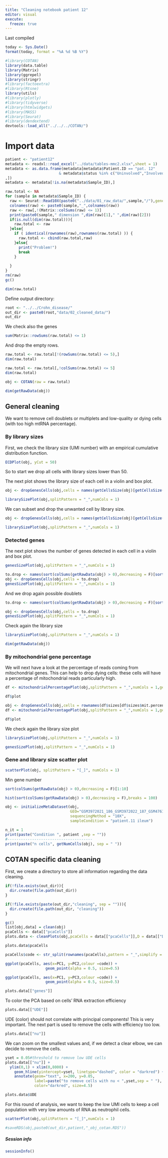 ```yaml
---
title: "Cleaning notebook patient 12"
editor: visual
execute: 
  freeze: true
---
```


Last compiled

```r
today <- Sys.Date()
format(today, format = "%A %d %B %Y")
```

```r
#library(COTAN)
library(data.table)
library(Matrix)
library(ggrepel)
library(stringr)
#library(factoextra)
#library(Rtsne)
library(utils)
#library(plotly)
#library(tidyverse)
#library(htmlwidgets)
#library(MASS)
#library(Seurat)
#library(dendextend)
devtools::load_all("../../../COTAN/")
```

# Import data

```r
patient <- "patient12"
metadata <- readxl::read_excel("../data/tables-mmc2.xlsx",sheet = 1)
metadata <- as.data.frame(metadata[metadata$Patient.ID == "pat. 12" 
                        & metadata$status %in% c("Uninvolved","Involved","PBMC")
,])
metadata <- metadata[!is.na(metadata$Sample_ID),]
```

```r
raw.total <- NA
for (sample in metadata$Sample_ID) {
  raw <- Seurat::Read10X(paste0("../data/01_raw_data/",sample,"/"),gene.column = 2)
  colnames(raw) <- paste0(sample,"_",colnames(raw))
  raw <- raw[,!(Matrix::colSums(raw) <= 1)]
  print(paste0(sample," dimension ",dim(raw)[1]," ",dim(raw)[2]))
  if(is.null(dim(raw.total))){
    raw.total <- raw
  }else{
    if ( identical(rownames(raw),rownames(raw.total) )) {
      raw.total <- cbind(raw.total,raw)  
    }else{
      print("Problem!")
      break
    }
    
  }
}
rm(raw)
gc()

dim(raw.total)

```

Define output directory:

```r
root <- "../../Crohn_disease/"
out_dir <- paste0(root,"data/02_cleaned_data/")
out_dir
```

We check also the genes

```r
sum(Matrix::rowSums(raw.total) <= 1)
```

And drop the empty rows.

```r
raw.total <- raw.total[!(rowSums(raw.total) <= 5),]
dim(raw.total)
```

```r
raw.total <- raw.total[,!colSums(raw.total) <= 5]
dim(raw.total)
```

```r
obj <- COTAN(raw = raw.total)
```

```r
dim(getRawData(obj))
```

## General cleaning

We want to remove cell doublets or multiplets and low-quality or dying cells (with too high mtRNA percentage).

### By library sizes

First, we check the library size (UMI number) with an empirical cumulative distribution function.

```r
ECDPlot(obj, yCut = 50)

```

So to start we drop all cells with library sizes lower than 50.

The next plot shows the library size of each cell in a violin and box plot.

```r
obj <- dropGenesCells(obj,cells = names(getCellsSize(obj)[getCellsSize(obj) < 50]))

librarySizePlot(obj,splitPattern = "_",numCols = 1)
```

We can subset and drop the unwanted cell by library size.

```r
obj <- dropGenesCells(obj,cells = names(getCellsSize(obj)[getCellsSize(obj) > 7500]))

librarySizePlot(obj,splitPattern = "_",numCols = 1)
```

### Detected genes

The next plot shows the number of genes detected in each cell in a violin and box plot.

```r
genesSizePlot(obj,splitPattern = "_",numCols = 1)
```

```r
to.drop <- names(sort(colSums(getRawData(obj) > 0),decreasing = F)[sort(colSums(getRawData(obj) > 0),decreasing = F) < 30])
obj <- dropGenesCells(obj,cells = to.drop)
genesSizePlot(obj,splitPattern = "_",numCols = 1)
```

And we drop again possible doublets

```r
to.drop <- names(sort(colSums(getRawData(obj) > 0),decreasing = F)[sort(colSums(getRawData(obj) > 0),decreasing = F) > 2000])

obj <- dropGenesCells(obj,cells = to.drop)
genesSizePlot(obj,splitPattern = "_",numCols = 1)
```

Check again the library size

```r
librarySizePlot(obj,splitPattern = "_",numCols = 1)
```

```r
dim(getRawData(obj))
```

### By mitochondrial gene percentage

We will next have a look at the percentage of reads coming from mitochondrial genes. This can help to drop dying cells: these cells will have a percentage of mitochondrial reads particularly high.

```r
df <- mitochondrialPercentagePlot(obj,splitPattern = "_",numCols = 1,genePrefix = "^MT-")

df$plot
```

```r
obj <- dropGenesCells(obj,cells = rownames(df$sizes[df$sizes$mit.percentage > 15,]))
df <- mitochondrialPercentagePlot(obj,splitPattern = "_",numCols = 1,genePrefix = "^MT-")

df$plot
```

We check again the library size plot

```r
librarySizePlot(obj,splitPattern = "_",numCols = 1)
```

```r
genesSizePlot(obj,splitPattern = "_",numCols = 1)
```

### Gene and library size scatter plot

```r
scatterPlot(obj, splitPattern = "[_]", numCols = 1)

```

Min gene number

```r
sort(colSums(getRawData(obj) > 0),decreasing = F)[1:10]
```

```r
hist(sort(colSums(getRawData(obj) > 0),decreasing = F),breaks = 100)
```

```r
obj <- initializeMetaDataset(obj,
                             GEO="GSM3972021_186_GSM3972022_187_GSM4761142_185",
                             sequencingMethod = "10X",
                             sampleCondition = "patient.11 ileum")
```

```r
n_it = 1
print(paste("Condition ", patient ,sep = ""))
#--------------------------------------
print(paste("n cells", getNumCells(obj), sep = " "))

```

## COTAN specific data cleaning

First, we create a directory to store all information regarding the data cleaning.

```r
if(!file.exists(out_dir)){
  dir.create(file.path(out_dir))
}

if(!file.exists(paste(out_dir,"cleaning", sep = ""))){   
  dir.create(file.path(out_dir, "cleaning"))
}
```

```r
gc()
list[obj,data] = clean(obj)
pcaCells <- data[["pcaCells"]]
plots.data <- cleanPlots(obj,pcaCells = data[["pcaCells"]],D = data[["D"]])

plots.data$pcaCells
```

```r
pcaCells$code <- str_split(rownames(pcaCells),pattern = "_",simplify = T)[,1]

ggplot(pcaCells, aes(x=PC1, y=PC2,colour =code)) +
                  geom_point(alpha = 0.5, size=0.5)
```

```r
ggplot(pcaCells, aes(x=PC1, y=PC3,colour =code)) +
                  geom_point(alpha = 0.5, size=0.5)
```

```r
plots.data[["genes"]]
```

To color the PCA based on cells' RNA extraction efficiency

```r
plots.data[["UDE"]]
```

UDE (color) should not correlate with principal components! This is very important. The next part is used to remove the cells with efficiency too low.

```r
plots.data[["nu"]]

```

We can zoom on the smallest values and, if we detect a clear elbow, we can decide to remove the cells.

```r
yset = 0.05#threshold to remove low UDE cells
plots.data[["nu"]] + 
  ylim(0,1) + xlim(0,8000) +
    geom_hline(yintercept=yset, linetype="dashed", color = "darkred") +
    annotate(geom="text", x=200, y=0.05, 
             label=paste("to remove cells with nu < ",yset,sep = " "), 
             color="darkred", size=4.5)
```

```r
plots.data$UDE
```

For this round of analysis, we want to keep the low UMI cells to keep a cell population with very low amounts of RNA as neutrophil cells.

```r
scatterPlot(obj,splitPattern = "[_]",numCols = 1)
```

```r
#saveRDS(obj,paste0(out_dir,patient,"_obj_cotan.RDS"))
```

##### Session info

```r
sessionInfo()
```

